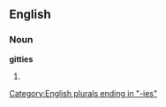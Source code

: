 ==English==

===Noun===
'''gitties'''

# {{plural of|[[gitty]]}}

[[Category:English plurals ending in "-ies"]]